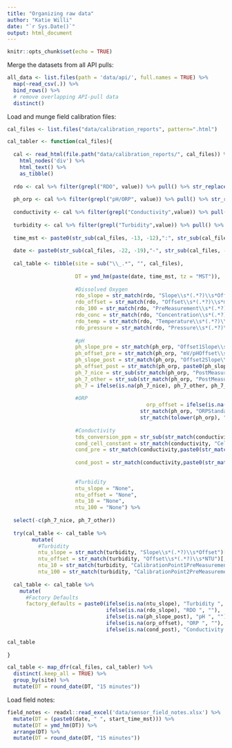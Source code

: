 ```yaml
---
title: "Organizing raw data"
author: "Katie Willi"
date: "`r Sys.Date()`"
output: html_document
---
```


```r
knitr::opts_chunk$set(echo = TRUE)
```

Merge the datasets from all API pulls:
```r
all_data <- list.files(path = 'data/api/', full.names = TRUE) %>%
  map(~read_csv(.)) %>%
  bind_rows() %>%
  # remove overlapping API-pull data
  distinct()
```

Load and munge field calibration files:
```r
cal_files <- list.files("data/calibration_reports", pattern=".html")

cal_tabler <- function(cal_files){
  
  cal <- read_html(file.path("data/calibration_reports/", cal_files)) %>%
    html_nodes('div') %>%
    html_text() %>%
    as_tibble()
  
  rdo <- cal %>% filter(grepl("RDO", value)) %>% pull() %>% str_replace_all(., " ", "")
  
  ph_orp <- cal %>% filter(grepl("pH/ORP", value)) %>% pull() %>% str_replace_all(., " ", "")
  
  conductivity <- cal %>% filter(grepl("Conductivity",value)) %>% pull() %>% str_replace_all(., " ", "")
  
  turbidity <- cal %>% filter(grepl("Turbidity",value)) %>% pull() %>% str_replace_all(., " ", "")
  
  time_mst <- paste0(str_sub(cal_files, -13, -12),":", str_sub(cal_files, -11, -10))
  
  date <- paste0(str_sub(cal_files, -22, -19),"-", str_sub(cal_files, -18, -17),"-", str_sub(cal_files, -16, -15))
  
  cal_table <- tibble(site = sub("\\_.*", "", cal_files),
                      
                      DT = ymd_hm(paste(date, time_mst, tz = "MST")),
                      
                      #Dissolved Oxygen
                      rdo_slope = str_match(rdo, "Slope\\s*(.*?)\\s*Offset")[,2],
                      rdo_offset = str_match(rdo, "Offset\\s*(.*?)\\s*mg/L")[,2],
                      rdo_100 = str_match(rdo, "PreMeasurement\\s*(.*?)\\s*%SatPost")[,2],
                      rdo_conc = str_match(rdo, "Concentration\\s*(.*?)\\s*mg/LPreMeasurement")[,2],
                      rdo_temp = str_match(rdo, "Temperature\\s*(.*?)\\s*°C")[,2],
                      rdo_pressure = str_match(rdo, "Pressure\\s*(.*?)\\s*mbar")[,2],
                      
                      #pH
                      ph_slope_pre = str_match(ph_orp, "Offset1Slope\\s*(.*?)\\s*mV/pH")[,2],
                      ph_offset_pre = str_match(ph_orp, "mV/pHOffset\\s*(.*?)\\s*mVSlopeandOffset2")[,2],
                      ph_slope_post = str_match(ph_orp, "Offset2Slope\\s*(.*?)\\s*mV/pH")[,2],
                      ph_offset_post = str_match(ph_orp, paste0(ph_slope_post,"mV/pHOffset\\s*(.*?)\\s*mVORPORP"))[,2],
                      ph_7_nice = str_sub(str_match(ph_orp, "PostMeasurementpH7\\s*(.*?)\\s*mVCal")[,2], 10, nchar(str_match(ph_orp, "PostMeasurementpH7\\s*(.*?)\\s*mVCal")[,2])),
                      ph_7_other = str_sub(str_match(ph_orp, "PostMeasurementpH6\\s*(.*?)\\s*mVCal")[,2], 10, nchar(str_match(ph_orp, "PostMeasurementpH6\\s*(.*?)\\s*mVCal")[,2])),
                      ph_7 = ifelse(is.na(ph_7_nice), ph_7_other, ph_7_nice),
                      
                      #ORP
                                             orp_offset = ifelse(is.na(str_match(tolower(ph_orp), "zobell'soffset\\s*(.*?)\\s*mvtemperature")[,2]),
                                           str_match(ph_orp, "ORPStandardOffset\\s*(.*?)\\s*mVTemperature")[,2],
                                           str_match(tolower(ph_orp), "zobell'soffset\\s*(.*?)\\s*mvtemperature")[,2]),
                      
                      #Conductivity
                      tds_conversion_ppm = str_sub(str_match(conductivity, "TDSConversionFactor\\s*(.*?)\\s*CellConstant")[,2], 6, nchar(str_match(conductivity, "TDSConversionFactor\\s*(.*?)\\s*CellConstant")[,2])),
                      cond_cell_constant = str_match(conductivity, "CellConstant\\s*(.*?)\\s*ReferenceTemperature")[,2],
                      cond_pre = str_match(conductivity,paste0(str_match(conductivity,
                                                                         "PreMeasurementActual\\s*(.*?)\\s*SpecificConductivity")[,2],"SpecificConductivity\\s*(.*?)\\s*µS/cmPost"))[,2],
                      cond_post = str_match(conductivity,paste0(str_match(conductivity,
                                                                          "PostMeasurementActual\\s*(.*?)\\s*SpecificConductivity")[,2],"SpecificConductivity\\s*(.*?)\\s*µS/cm"))[,2],
                      
                      #Turbidity
                      ntu_slope = "None",
                      ntu_offset = "None",
                      ntu_10 = "None",
                      ntu_100 = "None") %>%
    
  select(-c(ph_7_nice, ph_7_other))
  
  try(cal_table <- cal_table %>%
        mutate(     
          #Turbidity
          ntu_slope = str_match(turbidity, "Slope\\s*(.*?)\\s*Offset")[,2],
          ntu_offset = str_match(turbidity, "Offset\\s*(.*?)\\s*NTU")[,2],
          ntu_10 = str_match(turbidity, "CalibrationPoint1PreMeasurement\\s*(.*?)\\s*NTUPost")[,2],
          ntu_100 = str_match(turbidity, "CalibrationPoint2PreMeasurement\\s*(.*?)\\s*NTUPost")[,2]))
  
  cal_table <- cal_table %>%
    mutate(
      #Factory Defaults
      factory_defaults = paste0(ifelse(is.na(ntu_slope), "Turbidity ", ""),
                                ifelse(is.na(rdo_slope), "RDO ", ""),
                                ifelse(is.na(ph_slope_post), "pH ", ""),
                                ifelse(is.na(orp_offset), "ORP ", ""),
                                ifelse(is.na(cond_post), "Conductivity ", "")))

cal_table
  
}

cal_table <- map_dfr(cal_files, cal_tabler) %>%
  distinct(.keep_all = TRUE) %>%
  group_by(site) %>%
  mutate(DT = round_date(DT, "15 minutes"))
```

Load field notes:
```r
field_notes <- readxl::read_excel('data/sensor_field_notes.xlsx') %>%
  mutate(DT = (paste0(date, " ", start_time_mst))) %>%
  mutate(DT = ymd_hm(DT)) %>%
  arrange(DT) %>%
  mutate(DT = round_date(DT, "15 minutes"))
```


